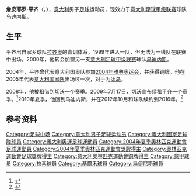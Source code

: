 {{Infobox football biography
|          name = 詹皮耶罗·平齐 <br> Giampiero Pinzi
|               image = 
|            fullname = Giampiero Pinzi
|         birth_date = {{Birth date and age|1981|3|11|df=y}}
| birth_place = [[意大利|意大利]][[罗马|罗马]]
|              height = {{Height|m=1.76}}
|            position = [[中场|中场]]
|         currentclub = [[乌迪内斯足球俱乐部|乌迪内斯]]
|          clubnumber = 66
| youthyears1 = 1997–1999 | youthclubs1 = [[拉齐奥足球俱乐部|拉齐奥]]
| years1 = 1999–2000 | clubs1 = [[拉齐奥足球俱乐部|拉齐奥]] | caps1 = 0 | goals1 = 0
| years2 = 2000– | clubs2 = [[乌迪内斯足球俱乐部|乌迪内斯]] | caps2 = 192 | goals2 = 34
| years3 = 2008–2010 | clubs3 = → [[切沃维罗纳足球俱乐部|切沃]] (租借) | caps3 = 65 | goals3 = 7
| nationalyears1 = 2005 | nationalteam1 = [[意大利国家足球队|意大利]] | nationalcaps1 = 1 | nationalgoals1 = 0
|      medaltemplates = 
{{MedalCountry|{{ITA}}}}
{{MedalSport | 男子[[夏季奥林匹克运动会足球比赛|足球]]}}
{{MedalBronze | [[2004年夏季奥运会|2004 雅典]] | [[2004年夏季奥林匹克运动会足球比赛|集体项目]]}}
|            pcupdate = 
|            ntupdate =
}}
'''詹皮耶罗·平齐'''（{{lang-it|Giampiero Pinzi}}，{{bd|1981年|3月11日|||catIdx=Pinzi, Giampiero}}），[[意大利|意大利]]男子[[足球|足球]]运动员，现效力于[[意大利足球甲级联赛|意大利足球甲级联赛]]球队[[乌迪内斯足球俱乐部|乌迪内斯]]。

== 生平 ==
平齐出自家乡球队[[拉齐奥足球俱乐部|拉齐奥]]的青训体系，1999年进入一队，但无法为一线队在联赛中出场。2000年，他转会加盟另一支[[意大利足球甲级联赛|意大利足球甲级联赛]]球队[[乌迪内斯足球俱乐部|乌迪内斯]]。

2004年，平齐曾代表意大利国奥队参加[[2004年夏季奥林匹克运动会足球比赛|2004年雅典奥运会]]，并获得铜牌。他在2005年代表[[意大利国家足球队|意大利国家队]]出场过一次，对手为[[冰岛国家足球队|冰岛]]。

2008年，他被租借到[[切沃维罗纳足球俱乐部|切沃]]一个赛季。2009年7月17日，切沃宣布续租平齐一个赛季。<ref>{{Cite web |url=http://www.goal.com/en/news/10/italy/2009/06/18/1331992/giampiero-pinzi-dreams-of-lazio-move |title=Giampiero Pinzi Dreams Of Lazio Move |access-date=2014-04-26 |archive-date=2019-12-01 |archive-url=https://web.archive.org/web/20191201151421/https://www.goal.com/en/news/10/italy/2009/06/18/1331992/giampiero-pinzi-dreams-of-lazio-move |dead-url=no }}</ref>2010年夏季，他回到乌迪内斯，并在2012年10月和球队续约到2016年。<ref>{{cite news|url=http://www.udinese.it/script/view.php?id=2653|title=Pinzi rinnova fino al 2016!|date=17 October 2012|accessdate=19 October 2012|publisher=Udinese Calcio|language=it}}{{dead link|date=十月 2017 |bot=InternetArchiveBot }}</ref>

==参考资料==
{{reflist}}

{{Authority control}}
{{DEFAULTSORT:Pinzi, Giampiero}}
[[Category:足球中场|Category:足球中场]]
[[Category:意大利男子足球运动员|Category:意大利男子足球运动员]]
[[Category:義大利國家足球隊球員|Category:義大利國家足球隊球員]]
[[Category:義大利奧運足球運動員|Category:義大利奧運足球運動員]]
[[Category:2004年夏季奧林匹克運動會足球運動員|Category:2004年夏季奧林匹克運動會足球運動員]]
[[Category:2004年夏季奧林匹克運動會獎牌得主|Category:2004年夏季奧林匹克運動會獎牌得主]]
[[Category:奧林匹克運動會足球獎牌得主|Category:奧林匹克運動會足球獎牌得主]]
[[Category:意大利奧林匹克運動會銅牌得主|Category:意大利奧林匹克運動會銅牌得主]]
[[Category:意甲球员|Category:意甲球员]]
[[Category:拉素球員|Category:拉素球員]]
[[Category:基爾禾球員|Category:基爾禾球員]]
[[Category:烏甸尼斯球員|Category:烏甸尼斯球員]]